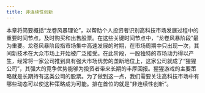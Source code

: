 ```yaml
---
title: 非连续性创新
---
```


本章将简要概括“龙卷风暴理论”，以帮助个人投资者识别高科技市场发展过程中的重要时间节点，及时购买和出售股票。在这些关键时间节点中，“龙卷风暴阶段”最为重要。龙卷风暴阶段指市场集中高速发展的时期，在市场周期中只出现一次，其间新技术在大众市场上开始被广泛接受。在此阶段，一股独特的市场动力得以产生，经常将一家公司推到具有强大市场优势的垄断地位上，这家公司就成了“猩猩公司”，其强大的竞争优势能够为投资者带来长期的丰厚回报。猩猩游戏的主要策略就是长期持有这类公司的股票。为了做到这一点，我们需要关注高科技市场中有哪些动态可以使这种策略成为可能。排在首位的就是“非连续性创新”。
